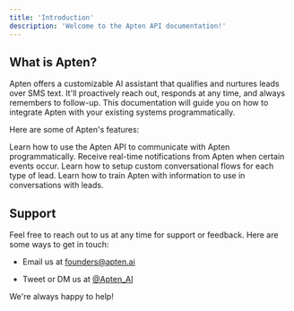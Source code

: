 ```yaml
---
title: 'Introduction'
description: 'Welcome to the Apten API documentation!'
---
```


## What is Apten?

Apten offers a customizable AI assistant that qualifies and nurtures leads over SMS text.
It'll proactively reach out, responds at any time, and always remembers to follow-up.
This documentation will guide you on how to integrate Apten with your existing systems
programmatically.

Here are some of Apten's features:

<CardGroup cols={2}>
  <Card title="API Reference" icon="square-1" href="/api-reference">
    Learn how to use the Apten API to communicate with Apten programmatically.
  </Card>

  <Card title="Webhooks" icon="square-2" href="/webhooks">
    Receive real-time notifications from Apten when certain events occur.
  </Card>

  <Card title="Customer Profiles" icon="square-3">
    Learn how to setup custom conversational flows for each type of lead.
  </Card>

  <Card title="Custom Knowledge" icon="square-4">
    Learn how to train Apten with information to use in conversations with leads.
  </Card>
</CardGroup>

## Support

Feel free to reach out to us at any time for support or feedback. Here are some ways to get in touch:

* Email us at [founders@apten.ai](mailto:founders@apten.ai)

* Tweet or DM us at [@Apten\_AI](https://x.com/Apten_AI)

We're always happy to help!